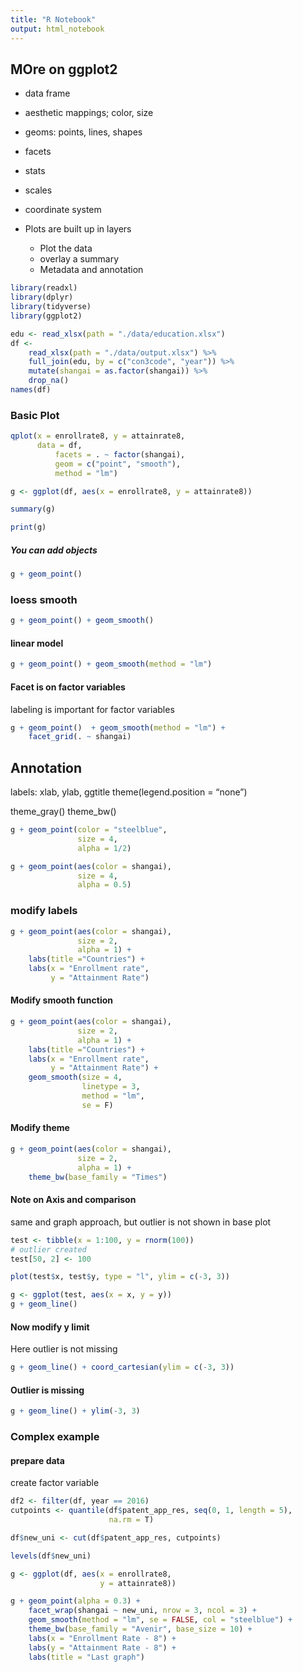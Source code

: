 ```yaml
---
title: "R Notebook"
output: html_notebook
---
```


## MOre on ggplot2

* data frame
* aesthetic mappings; color, size
* geoms: points, lines, shapes
* facets
* stats
* scales
* coordinate system


* Plots are built up in layers
    - Plot the data
    - overlay a summary
    - Metadata and annotation
    
```r
library(readxl)
library(dplyr)
library(tidyverse)
library(ggplot2)
```


```r
edu <- read_xlsx(path = "./data/education.xlsx")
df <- 
    read_xlsx(path = "./data/output.xlsx") %>%
    full_join(edu, by = c("con3code", "year")) %>%
    mutate(shangai = as.factor(shangai)) %>%
    drop_na()
names(df)
```
### Basic Plot

```r
qplot(x = enrollrate8, y = attainrate8,
      data = df,
          facets = . ~ factor(shangai), 
          geom = c("point", "smooth"),
          method = "lm")
```

```r
g <- ggplot(df, aes(x = enrollrate8, y = attainrate8))

summary(g)
```
```r
print(g)
```

##### You can add objects

```r
g + geom_point()
```

### loess smooth

```r
g + geom_point() + geom_smooth()
```
#### linear model
```r
g + geom_point() + geom_smooth(method = "lm")
```
#### Facet is on factor variables

labeling is important for factor variables

```r
g + geom_point()  + geom_smooth(method = "lm") +
    facet_grid(. ~ shangai)
```

## Annotation

labels: xlab, ylab, ggtitle
theme(legend.position = "none")

theme_gray()
theme_bw()

```r
g + geom_point(color = "steelblue",
               size = 4,
               alpha = 1/2)
```

```r
g + geom_point(aes(color = shangai),
               size = 4,
               alpha = 0.5)
```

### modify labels

```r
g + geom_point(aes(color = shangai),
               size = 2,
               alpha = 1) +
    labs(title ="Countries") +
    labs(x = "Enrollment rate",
         y = "Attainment Rate")
```

#### Modify smooth function

```r
g + geom_point(aes(color = shangai),
               size = 2,
               alpha = 1) +
    labs(title ="Countries") +
    labs(x = "Enrollment rate",
         y = "Attainment Rate") +
    geom_smooth(size = 4, 
                linetype = 3,
                method = "lm",
                se = F)
```



#### Modify theme

```r
g + geom_point(aes(color = shangai),
               size = 2,
               alpha = 1) +
    theme_bw(base_family = "Times")
```

#### Note on Axis and comparison

same and graph approach, but outlier is not shown in base plot

```r
test <- tibble(x = 1:100, y = rnorm(100))
# outlier created
test[50, 2] <- 100

plot(test$x, test$y, type = "l", ylim = c(-3, 3))
```


```r
g <- ggplot(test, aes(x = x, y = y))
g + geom_line()
```

#### Now modify y limit

Here outlier is not missing

```r
g + geom_line() + coord_cartesian(ylim = c(-3, 3))
```

#### Outlier is missing

```r
g + geom_line() + ylim(-3, 3)
```

### Complex example

#### prepare data
create factor variable

```r
df2 <- filter(df, year == 2016)
cutpoints <- quantile(df$patent_app_res, seq(0, 1, length = 5), 
                      na.rm = T)

df$new_uni <- cut(df$patent_app_res, cutpoints)

levels(df$new_uni)
```

```r
g <- ggplot(df, aes(x = enrollrate8,
                    y = attainrate8))

g + geom_point(alpha = 0.3) +
    facet_wrap(shangai ~ new_uni, nrow = 3, ncol = 3) +
    geom_smooth(method = "lm", se = FALSE, col = "steelblue") +
    theme_bw(base_family = "Avenir", base_size = 10) +
    labs(x = "Enrollment Rate - 8") +
    labs(y = "Attainment Rate - 8") +
    labs(title = "Last graph")
    
```






